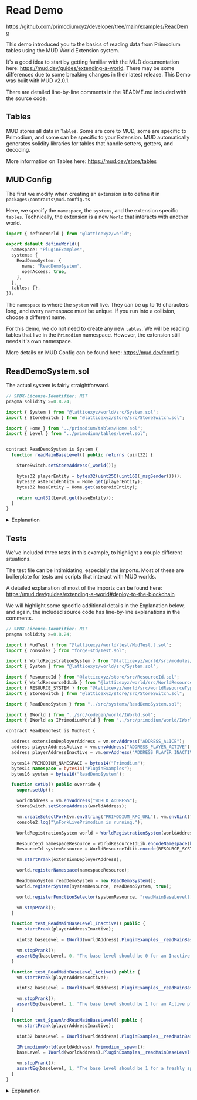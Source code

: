 # Read Demo
https://github.com/primodiumxyz/developer/tree/main/examples/ReadDemo

This demo introduced you to the basics of reading data from Primodium tables using the MUD World Extension system.

It's a good idea to start by getting familiar with the MUD documentation here: https://mud.dev/guides/extending-a-world. There may be some differences due to some breaking changes in their latest release.  This Demo was built with MUD v2.0.1.

There are detailed line-by-line comments in the README.md included with the source code.

## Tables
MUD stores all data in `Table`s.  Some are core to MUD, some are specific to Primodium, and some can be specific to your Extension.  MUD automatically generates solidity libraries for tables that handle setters, getters, and decoding.

More information on Tables here: https://mud.dev/store/tables

## MUD Config
The first we modify when creating an extension is to define it in `packages\contracts\mud.config.ts`

Here, we specify the `namespace`, the `systems`, and the extension specific `tables`.  Technically, the extension is a new `World` that interacts with another world.

```typescript
import { defineWorld } from "@latticexyz/world";

export default defineWorld({
  namespace: "PluginExamples",
  systems: {
    ReadDemoSystem: {
      name: "ReadDemoSystem",
      openAccess: true,
    },
  },
  tables: {},
});
```

The `namespace` is where the `system` will live.  They can be up to 16 characters long, and every namespace must be unique. If you run into a collision, choose a different name.

For this demo, we do not need to create any new `tables`. We will be reading tables that live in the `Primodium` namespace. However, the extension still needs it's own namespace.

More details on MUD Config can be found here: https://mud.dev/config

## ReadDemoSystem.sol
The actual system is fairly straightforward.

```typescript
// SPDX-License-Identifier: MIT
pragma solidity >=0.8.24;

import { System } from "@latticexyz/world/src/System.sol";
import { StoreSwitch } from "@latticexyz/store/src/StoreSwitch.sol";

import { Home } from "../primodium/tables/Home.sol";
import { Level } from "../primodium/tables/Level.sol";


contract ReadDemoSystem is System {
  function readMainBaseLevel() public returns (uint32) {

    StoreSwitch.setStoreAddress(_world());

    bytes32 playerEntity = bytes32(uint256(uint160(_msgSender())));
    bytes32 asteroidEntity = Home.get(playerEntity);
    bytes32 baseEntity = Home.get(asteroidEntity);

    return uint32(Level.get(baseEntity));
  }
}
```
<details>
<summary>Explanation</summary>

```typescript
import { System } from "@latticexyz/world/src/System.sol";
import { StoreSwitch } from "@latticexyz/store/src/StoreSwitch.sol";
```
All systems need to import `System` to interface correctly with MUD.

```typescript
import { Home } from "../primodium/tables/Home.sol";
import { Level } from "../primodium/tables/Level.sol";
```
Here we include the Primodium `Table`s we want to talk to.  These libraries made available in the source code at `packages/contracts/src/primodium`, and potentially in an npm package at a later date.

```typescript
contract ReadDemoSystem is System {
```
Make sure this matches what you specified in `mud.config.ts`

```typescript
    StoreSwitch.setStoreAddress(_world());
```
`StoreSwitch` allows us to choose the data source for our extension.  `_world()` is inherited from `System`, and resolves to the world that called this system.  Since our systems will be registered to the Primodium world, this tells us to use the Primodium tables.

https://mud.dev/world/reference/world-context#_world

```typescript
    bytes32 playerEntity = bytes32(uint256(uint160(_msgSender())));
```

Every player has an ID generated from their address for interacting with the world.  This is the raw form; usually we use a helper function like `addressToEntity()` to make this cleaner.

`_msgSender()` allows us to find the address of the player calling this system. `msg.sender` won't work since that will be the Primodium world address.

https://mud.dev/world/reference/world-context#_msgsender

```typescript
    bytes32 asteroidEntity = Home.get(playerEntity);
    bytes32 baseEntity = Home.get(asteroidEntity);
```
This can be a little confusing at first.  In Primodium, `Home.get` is dual purpose. Using it on a player ID returns their home asteroid ID. Using it on an asteroid ID returns the base building ID of that asteroid.  Combined, we get the building ID of the main base building.

Most tables are not multipurpose like this, but it is common to need to drill down through parent-child entity ID layers.

```typescript
    return uint32(Level.get(baseEntity));
```
And we're done.  A simple call to the Level table to get the level of the main base for the player.
</details>

## Tests

We've included three tests in this example, to highlight a couple different situations.

The test file can be intimidating, especially the imports.  Most of these are boilerplate for tests and scripts that interact with MUD worlds.

A detailed explanation of most of the imports can be found here: https://mud.dev/guides/extending-a-world#deploy-to-the-blockchain

We will highlight some specific additional details in the Explanation below, and again, the included source code has line-by-line explanations in the comments.

```typescript
// SPDX-License-Identifier: MIT
pragma solidity >=0.8.24;

import { MudTest } from "@latticexyz/world/test/MudTest.t.sol";
import { console2 } from "forge-std/Test.sol";

import { WorldRegistrationSystem } from "@latticexyz/world/src/modules/init/implementations/WorldRegistrationSystem.sol";
import { System } from "@latticexyz/world/src/System.sol";

import { ResourceId } from "@latticexyz/store/src/ResourceId.sol";
import { WorldResourceIdLib } from "@latticexyz/world/src/WorldResourceId.sol";
import { RESOURCE_SYSTEM } from "@latticexyz/world/src/worldResourceTypes.sol";
import { StoreSwitch } from "@latticexyz/store/src/StoreSwitch.sol";

import { ReadDemoSystem } from "../src/systems/ReadDemoSystem.sol";

import { IWorld } from "../src/codegen/world/IWorld.sol";
import { IWorld as IPrimodiumWorld } from "../src/primodium/world/IWorld.sol";

contract ReadDemoTest is MudTest {

  address extensionDeployerAddress = vm.envAddress("ADDRESS_ALICE");
  address playerAddressActive = vm.envAddress("ADDRESS_PLAYER_ACTIVE");
  address playerAddressInactive = vm.envAddress("ADDRESS_PLAYER_INACTIVE");

  bytes14 PRIMODIUM_NAMESPACE = bytes14("Primodium");
  bytes14 namespace = bytes14("PluginExamples");
  bytes16 system = bytes16("ReadDemoSystem");

  function setUp() public override {
    super.setUp();

    worldAddress = vm.envAddress("WORLD_ADDRESS");
    StoreSwitch.setStoreAddress(worldAddress);

    vm.createSelectFork(vm.envString("PRIMODIUM_RPC_URL"), vm.envUint("BLOCK_NUMBER"));
    console2.log("\nForkLivePrimodium is running.");

    WorldRegistrationSystem world = WorldRegistrationSystem(worldAddress);

    ResourceId namespaceResource = WorldResourceIdLib.encodeNamespace(bytes14(namespace));
    ResourceId systemResource = WorldResourceIdLib.encode(RESOURCE_SYSTEM, namespace, system);

    vm.startPrank(extensionDeployerAddress);

    world.registerNamespace(namespaceResource);

    ReadDemoSystem readDemoSystem = new ReadDemoSystem();
    world.registerSystem(systemResource, readDemoSystem, true);

    world.registerFunctionSelector(systemResource, "readMainBaseLevel()");

    vm.stopPrank();
  }

  function test_ReadMainBaseLevel_Inactive() public {
    vm.startPrank(playerAddressInactive);

    uint32 baseLevel = IWorld(worldAddress).PluginExamples__readMainBaseLevel();

    vm.stopPrank();
    assertEq(baseLevel, 0, "The base level should be 0 for an Inactive player.");
  }

  function test_ReadMainBaseLevel_Active() public {
    vm.startPrank(playerAddressActive);

    uint32 baseLevel = IWorld(worldAddress).PluginExamples__readMainBaseLevel();

    vm.stopPrank();
    assertEq(baseLevel, 1, "The base level should be 1 for an Active player.");
  }

  function test_SpawnAndReadMainBaseLevel() public {
    vm.startPrank(playerAddressInactive);

    uint32 baseLevel = IWorld(worldAddress).PluginExamples__readMainBaseLevel();

    IPrimodiumWorld(worldAddress).Primodium__spawn();
    baseLevel = IWorld(worldAddress).PluginExamples__readMainBaseLevel();

    vm.stopPrank();
    assertEq(baseLevel, 1, "The base level should be 1 for a freshly spawned player.");
  }
}
```

<details>
<summary>Explanation</summary>

</details>